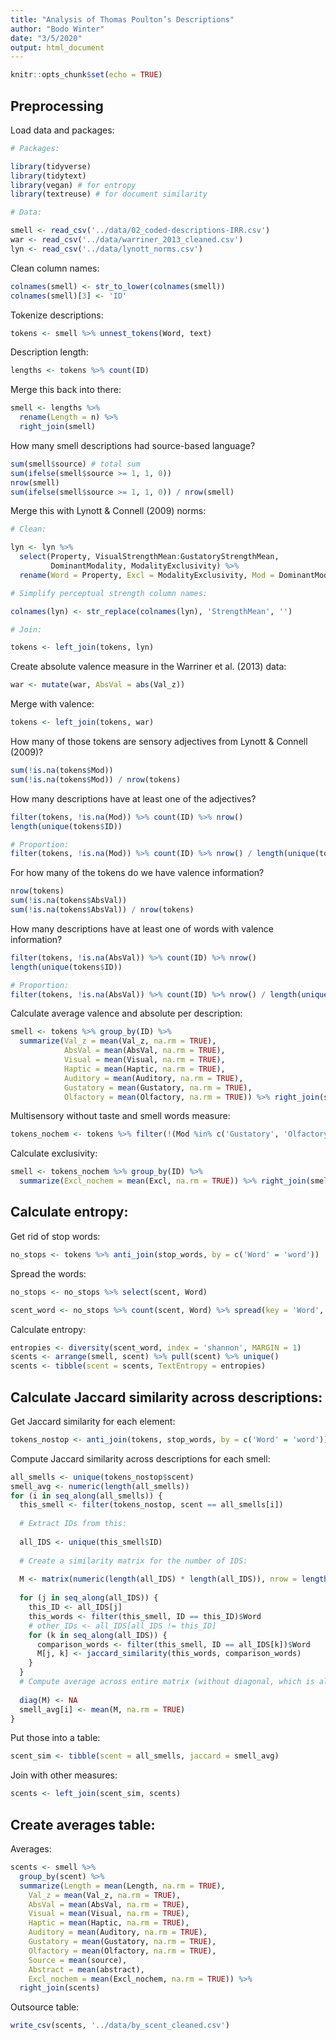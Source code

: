 ```yaml
---
title: "Analysis of Thomas Poulton’s Descriptions"
author: "Bodo Winter"
date: "3/5/2020"
output: html_document
---
```


```r
knitr::opts_chunk$set(echo = TRUE)
```

## Preprocessing

Load data and packages:

```r
# Packages:

library(tidyverse)
library(tidytext)
library(vegan) # for entropy
library(textreuse) # for document similarity

# Data:

smell <- read_csv('../data/02_coded-descriptions-IRR.csv')
war <- read_csv('../data/warriner_2013_cleaned.csv')
lyn <- read_csv('../data/lynott_norms.csv')
```

Clean column names:

```r
colnames(smell) <- str_to_lower(colnames(smell))
colnames(smell)[3] <- 'ID'
```

Tokenize descriptions:

```r
tokens <- smell %>% unnest_tokens(Word, text)
```

Description length:

```r
lengths <- tokens %>% count(ID)
```

Merge this back into there:

```r
smell <- lengths %>%
  rename(Length = n) %>%
  right_join(smell)
```

How many smell descriptions had source-based language?

```r
sum(smell$source) # total sum
sum(ifelse(smell$source >= 1, 1, 0))
nrow(smell)
sum(ifelse(smell$source >= 1, 1, 0)) / nrow(smell)
```


Merge this with Lynott & Connell (2009) norms:

```r
# Clean:

lyn <- lyn %>%
  select(Property, VisualStrengthMean:GustatoryStrengthMean,
         DominantModality, ModalityExclusivity) %>% 
  rename(Word = Property, Excl = ModalityExclusivity, Mod = DominantModality)

# Simplify perceptual strength column names:

colnames(lyn) <- str_replace(colnames(lyn), 'StrengthMean', '')

# Join:

tokens <- left_join(tokens, lyn)
```

Create absolute valence measure in the Warriner et al. (2013) data:

```r
war <- mutate(war, AbsVal = abs(Val_z))
```

Merge with valence:

```r
tokens <- left_join(tokens, war)
```

How many of those tokens are sensory adjectives from Lynott & Connell (2009)?

```r
sum(!is.na(tokens$Mod))
sum(!is.na(tokens$Mod)) / nrow(tokens)
```

How many descriptions have at least one of the adjectives?

```r
filter(tokens, !is.na(Mod)) %>% count(ID) %>% nrow()
length(unique(tokens$ID))

# Proportion:
filter(tokens, !is.na(Mod)) %>% count(ID) %>% nrow() / length(unique(tokens$ID))
```

For how many of the tokens do we have valence information?

```r
nrow(tokens)
sum(!is.na(tokens$AbsVal))
sum(!is.na(tokens$AbsVal)) / nrow(tokens)
```

How many descriptions have at least one of words with valence information?

```r
filter(tokens, !is.na(AbsVal)) %>% count(ID) %>% nrow()
length(unique(tokens$ID))

# Proportion:
filter(tokens, !is.na(AbsVal)) %>% count(ID) %>% nrow() / length(unique(tokens$ID))
```

Calculate average valence and absolute per description:

```r
smell <- tokens %>% group_by(ID) %>% 
  summarize(Val_z = mean(Val_z, na.rm = TRUE),
            AbsVal = mean(AbsVal, na.rm = TRUE),
            Visual = mean(Visual, na.rm = TRUE),
            Haptic = mean(Haptic, na.rm = TRUE),
            Auditory = mean(Auditory, na.rm = TRUE),
            Gustatory = mean(Gustatory, na.rm = TRUE),
            Olfactory = mean(Olfactory, na.rm = TRUE)) %>% right_join(smell)
```

Multisensory without taste and smell words measure:

```r
tokens_nochem <- tokens %>% filter(!(Mod %in% c('Gustatory', 'Olfactory')))
```

Calculate exclusivity:

```r
smell <- tokens_nochem %>% group_by(ID) %>% 
  summarize(Excl_nochem = mean(Excl, na.rm = TRUE)) %>% right_join(smell)
```

## Calculate entropy:

Get rid of stop words:

```r
no_stops <- tokens %>% anti_join(stop_words, by = c('Word' = 'word'))
```

Spread the words:

```r
no_stops <- no_stops %>% select(scent, Word)

scent_word <- no_stops %>% count(scent, Word) %>% spread(key = 'Word', value = 'n', fill = 0)
```

Calculate entropy:

```r
entropies <- diversity(scent_word, index = 'shannon', MARGIN = 1)
scents <- arrange(smell, scent) %>% pull(scent) %>% unique()
scents <- tibble(scent = scents, TextEntropy = entropies)
```

## Calculate Jaccard similarity across descriptions:

Get Jaccard similarity for each element:

```r
tokens_nostop <- anti_join(tokens, stop_words, by = c('Word' = 'word'))
```

Compute Jaccard similarity across descriptions for each smell:

```r
all_smells <- unique(tokens_nostop$scent)
smell_avg <- numeric(length(all_smells))
for (i in seq_along(all_smells)) {
  this_smell <- filter(tokens_nostop, scent == all_smells[i])
  
  # Extract IDs from this:
  
  all_IDS <- unique(this_smell$ID)
  
  # Create a similarity matrix for the number of IDS:
  
  M <- matrix(numeric(length(all_IDS) * length(all_IDS)), nrow = length(all_IDS))
  
  for (j in seq_along(all_IDS)) {
    this_ID <- all_IDS[j]
    this_words <- filter(this_smell, ID == this_ID)$Word
    # other_IDs <- all_IDS[all_IDS != this_ID]
    for (k in seq_along(all_IDS)) {
      comparison_words <- filter(this_smell, ID == all_IDS[k])$Word
      M[j, k] <- jaccard_similarity(this_words, comparison_words)
    }
  }
  # Compute average across entire matrix (without diagonal, which is always 1):
  
  diag(M) <- NA
  smell_avg[i] <- mean(M, na.rm = TRUE)
}
```

Put those into a table:

```r
scent_sim <- tibble(scent = all_smells, jaccard = smell_avg)
```

Join with other measures:

```r
scents <- left_join(scent_sim, scents)
```

## Create averages table:

Averages:

```r
scents <- smell %>%
  group_by(scent) %>% 
  summarize(Length = mean(Length, na.rm = TRUE),
    Val_z = mean(Val_z, na.rm = TRUE),
    AbsVal = mean(AbsVal, na.rm = TRUE),
    Visual = mean(Visual, na.rm = TRUE),
    Haptic = mean(Haptic, na.rm = TRUE),
    Auditory = mean(Auditory, na.rm = TRUE),
    Gustatory = mean(Gustatory, na.rm = TRUE),
    Olfactory = mean(Olfactory, na.rm = TRUE),
    Source = mean(source),
    Abstract = mean(abstract),
    Excl_nochem = mean(Excl_nochem, na.rm = TRUE)) %>%
  right_join(scents)
```

Outsource table:

```r
write_csv(scents, '../data/by_scent_cleaned.csv')
```




